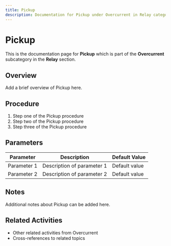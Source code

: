 ```yaml
---
title: Pickup
description: Documentation for Pickup under Overcurrent in Relay category
---
```


# Pickup

This is the documentation page for **Pickup** which is part of the **Overcurrent** subcategory in the **Relay** section.

## Overview

Add a brief overview of Pickup here.

## Procedure

1. Step one of the Pickup procedure
2. Step two of the Pickup procedure
3. Step three of the Pickup procedure

## Parameters

| Parameter | Description | Default Value |
|-----------|-------------|---------------|
| Parameter 1 | Description of parameter 1 | Default value |
| Parameter 2 | Description of parameter 2 | Default value |

## Notes

Additional notes about Pickup can be added here.

## Related Activities

- Other related activities from Overcurrent
- Cross-references to related topics
